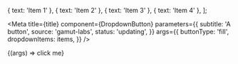
  { text: 'Item 1' },
  { text: 'Item 2' },
  { text: 'Item 3' },
  { text: 'Item 4' },
];

<Meta
  title={title}
  component={DropdownButton}
  parameters={{
    subtitle: 'A button',
    source: 'gamut-labs',
    status: 'updating',
  }}
  args={{
    buttonType: 'fill',
    dropdownItems: items,
  }}
/>

<Canvas>
  <Story name="DropdownButton">
    {(args) => <DropdownButton {...args}>click me</DropdownButton>}
  </Story>
</Canvas>

<PropsTable story="DropdownButton" />
